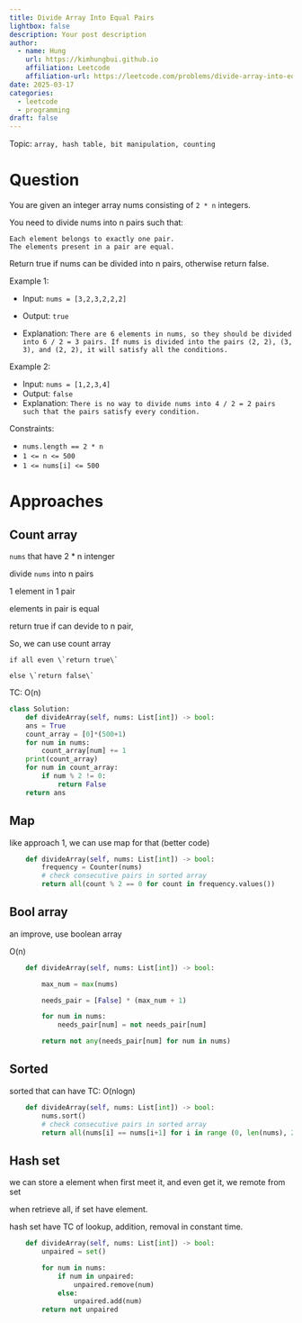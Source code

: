 ```yaml
---
title: Divide Array Into Equal Pairs
lightbox: false
description: Your post description
author:
  - name: Hung
    url: https://kimhungbui.github.io
    affiliation: Leetcode
    affiliation-url: https://leetcode.com/problems/divide-array-into-equal-pairs/description/?envType=daily-question&envId=2025-03-17
date: 2025-03-17
categories:
  - leetcode
  - programming
draft: false
---
```


Topic: `array, hash table, bit manipulation, counting`

# Question

You are given an integer array nums consisting of `2 * n` integers.

You need to divide nums into n pairs such that:

```         
Each element belongs to exactly one pair.
The elements present in a pair are equal.
```

Return true if nums can be divided into n pairs, otherwise return false.

Example 1:

- Input: `nums = [3,2,3,2,2,2]`

- Output: `true` 

- Explanation: `There are 6 elements in nums, so they should be divided into 6 / 2 = 3 pairs. If nums is divided into the pairs (2, 2), (3, 3), and (2, 2), it will satisfy all the conditions.`

Example 2:

- Input: `nums = [1,2,3,4]` 
- Output: `false` 
- Explanation: `There is no way to divide nums into 4 / 2 = 2 pairs such that the pairs satisfy every condition.`

Constraints:

-   `nums.length == 2 * n`
-   `1 <= n <= 500`
-   `1 <= nums[i] <= 500`

# Approaches

## Count array

`nums` that have 2 \* n intenger

divide `nums` into n pairs

1 element in 1 pair

elements in pair is equal

return true if can devide to n pair,

So, we can use count array

    if all even \`return true\`

    else \`return false\`

TC: O(n)

``` python
class Solution:
    def divideArray(self, nums: List[int]) -> bool:
    ans = True
    count_array = [0]*(500+1)
    for num in nums:
        count_array[num] += 1
    print(count_array)
    for num in count_array:
        if num % 2 != 0:
            return False
    return ans
```

## Map

like approach 1, we can use map for that (better code)

``` python
    def divideArray(self, nums: List[int]) -> bool:
        frequency = Counter(nums)
        # check consecutive pairs in sorted array
        return all(count % 2 == 0 for count in frequency.values())
```

## Bool array

an improve, use boolean array

O(n)

```python
    def divideArray(self, nums: List[int]) -> bool:

        max_num = max(nums)

        needs_pair = [False] * (max_num + 1)

        for num in nums:
            needs_pair[num] = not needs_pair[num]

        return not any(needs_pair[num] for num in nums)
```

## Sorted 

sorted that can have TC: O(nlogn)

```python
    def divideArray(self, nums: List[int]) -> bool:
        nums.sort()
        # check consecutive pairs in sorted array
        return all(nums[i] == nums[i+1] for i in range (0, len(nums), 2))
```

## Hash set

we can store a element when first meet it, and even get it, we remote from set

when retrieve all, if set have element.

hash set have TC of lookup, addition, removal in constant time.

```python
    def divideArray(self, nums: List[int]) -> bool:
        unpaired = set()

        for num in nums:
            if num in unpaired:
                unpaired.remove(num)
            else:
                unpaired.add(num)
        return not unpaired
```